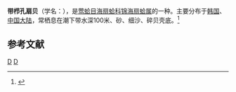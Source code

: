 {{Speciesbox 
| taxon = Chlamys lemniscata
| binomial_authority = (Reeve, 1853)
}}
'''带栉孔扇贝'''（学名：''{{lang|la|Chlamys lemniscata}}''），是[[莺蛤目|莺蛤目]][[海扇蛤科|海扇蛤科]][[锦海扇蛤属|锦海扇蛤属]]的一种。主要分布于[[韩国|韩国]]、[[中国大陆|中国大陆]]，常栖息在潮下带水深100米、砂、细沙、碎贝壳底。<ref>{{cite web|url=http://shell.sinica.edu.tw/chinese/shellbase_detail.php?science_no=3685|title=国际贝库：带栉孔扇贝|publisher=台湾贝类资料库|accessdate=2009-08-11|archive-date=2016-03-04|archive-url=https://web.archive.org/web/20160304110958/http://shell.sinica.edu.tw/chinese/shellbase_detail.php?science_no=3685|dead-url=no}}</ref>

== 参考文献 ==
{{reflist|2}}
{{Taxonbar|from=Q11060161}}

[[Category:锦海扇蛤属|D]]
[[Category:_1853年描述的动物|D]]